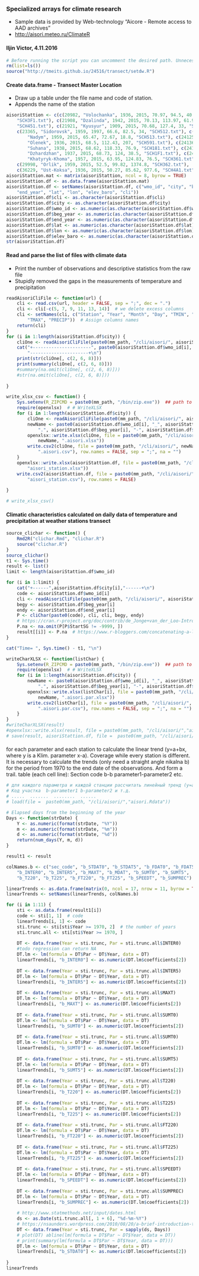 ### Specialized arrays for climate research
  + Sample data is provided by Web-technology "Aicore - Remote access to AAD archives"
  + <http://aisori.meteo.ru/ClimateR>

#### Iljin Victor, 4.11.2016
```r
# Before running the script you can uncomment the desired path. Unnecessary comment
rm(list=ls())
source("http://tmeits.github.io/24516/transect/setdw.R")
```
####  Create data.frame - Transect Master Location
  + Draw up a table under the file name and code of station. 
  + Appends the name of the station
```r

aisoriStattion <- c(c(20982, "Volochanka", 1936, 2015, 70.97, 94.5, 40.2, 
    "SCH3F1.txt"), c(21908, "Dzalinda", 1942, 2015, 70.13, 113.97, 61.9, 
    "SCH451.txt"), c(21921, "Kyusyur", 1909, 2015, 70.68, 127.4, 33, "SCH511.txt"), 
    c(23365, "Sidorovsk", 1959, 1997, 66.6, 82.5, 34, "SCH512.txt"), c(23445, 
        "Nadym", 1959, 2015, 65.47, 72.67, 18.8, "SCH513.txt"), c(24125, 
        "Olenek", 1936, 2015, 68.5, 112.43, 207, "SCH591.txt"), c(24136, 
        "Suhana", 1938, 2015, 68.62, 118.33, 76.9, "SCH181.txt"), c(24143, 
        "Dzhardzhan", 1937, 2015, 68.73, 124, 38.5, "SCH1F1.txt"), c(24643, 
        "Khatyryk-Khoma", 1957, 2015, 63.95, 124.83, 76.5, "SCH361.txt"), 
    c(29998, "Orlik", 1959, 2015, 52.5, 99.82, 1374.8, "SCH362.txt"), 
    c(36229, "Ust-Koksa", 1936, 2015, 50.27, 85.62, 977.6, "SCH4A1.txt"))
aisoriStattion.mat <- matrix(aisoriStattion, ncol = 8, byrow = TRUE)
aisoriStattion.df <- as.data.frame(aisoriStattion.mat)
aisoriStattion.df <- setNames(aisoriStattion.df, c("wmo_id", "city", "beg_year", 
    "end_year", "lat", "lon", "elev_baro", "cli"))
aisoriStattion.df$cli <- as.character(aisoriStattion.df$cli)
aisoriStattion.df$city <- as.character(aisoriStattion.df$city)
aisoriStattion.df$wmo_id <- as.numeric(as.character(aisoriStattion.df$wmo_id))
aisoriStattion.df$beg_year <- as.numeric(as.character(aisoriStattion.df$beg_year))
aisoriStattion.df$end_year <- as.numeric(as.character(aisoriStattion.df$end_year))
aisoriStattion.df$lat <- as.numeric(as.character(aisoriStattion.df$lat))
aisoriStattion.df$lon <- as.numeric(as.character(aisoriStattion.df$lon))
aisoriStattion.df$elev_baro <- as.numeric(as.character(aisoriStattion.df$elev_baro))
str(aisoriStattion.df)

```
#### Read and parse the list of files with climate data
  +  Print the number of observations and descriptive statistics from the raw file
  +  Stupidly removed the gaps in the measurements of temperature and precipitation
```r
readAisoriCliFile <- function(url) {
    cli <- read.csv(url, header = FALSE, sep = ";", dec = ".")
    cli <- cli[-c(5, 7, 9, 11, 13, 14)]  # we delete excess columns
    cli <- setNames(cli, c("Station", "Year", "Month", "Day", "TMIN", "TMEAN",
        "TMAX", "PRECIP"))  # Assign columns names
    return(cli)
}
for (i in 1:length(aisoriStattion.df$city)) {
    cliOne <- readAisoriCliFile(paste0(mm_path, "/cli/aisori/", aisoriStattion.df$cli[i]))
    cat("+----------------------", paste0(aisoriStattion.df$wmo_id[i], "-", aisoriStattion.df$city[i]), 
        "----------------------+\n")
    print(str(cliOne[, c(2, 6, 8)]))
    print(summary(cliOne[, c(2, 6, 8)]))
    #summary(na.omit(cliOne[, c(2, 6, 8)]))
    #str(na.omit(cliOne[, c(2, 6, 8)]))
    
}
```
```r
write_xlsx_csv <- function() {
    Sys.setenv(R_ZIPCMD = paste0(mm_path, "/bin/zip.exe"))  ## path to zip.exe
    require(openxlsx)  # # WriteXLSX
    for (i in 1:length(aisoriStattion.df$city)) {
        cliOne <- readAisoriCliFile(paste0(mm_path, "/cli/aisori/", aisoriStattion.df$cli[i]))
        newName <- paste0(aisoriStattion.df$wmo_id[i], "_", aisoriStattion.df$city[i], 
            ".", aisoriStattion.df$beg_year[i], "-", aisoriStattion.df$end_year[i])
        openxlsx::write.xlsx(cliOne, file = paste0(mm_path, "/cli/aisori/", 
            newName, ".aisori.xlsx"))
        write.csv2(cliOne, file = paste0(mm_path, "/cli/aisori/", newName, 
            ".aisori.csv"), row.names = FALSE, sep = ";", na = "")
    }
    openxlsx::write.xlsx(aisoriStattion.df, file = paste0(mm_path, "/cli/aisori/", 
        "aisori_station.xlsx"))
    write.csv2(aisoriStattion.df, file = paste0(mm_path, "/cli/aisori/", 
        "aisori_station.csv"), row.names = FALSE)
    
}

# write_xlsx_csv()
```
#### Climatic characteristics calculated on daily data of temperature and precipitation at weather stations transect
```r
source_clichar <- function() {
    Rmd2R("clichar.Rmd", "clichar.R")
    source("clichar.R")
}
source_clichar()
t1 <- Sys.time()
result <- list()
limit <- length(aisoriStattion.df$wmo_id)

for (i in 1:limit) {
    cat("+------",aisoriStattion.df$city[i],"------+\n")
    code <- aisoriStattion.df$wmo_id[i]
    cli <- readAisoriCliFile(paste0(mm_path, "/cli/aisori/", aisoriStattion.df$cli[i]))
    begy <- aisoriStattion.df$beg_year[i]
    endy <- aisoriStattion.df$end_year[i]
    P <- cliChar(paste0(code), cli, cli, begy, endy)
    # https://cran.r-project.org/doc/contrib/de_Jonge+van_der_Loo-Introduction_to_data_cleaning_with_R.pdf
    P.na <- na.omit(P[P$StartSG != -9999, ])
    result[[i]] <- P.na  # https://www.r-bloggers.com/concatenating-a-list-of-data-frames/
}

cat("Time= ", Sys.time() - t1, "\n")


```
```r
writeCharXLSX <- function(listChar) {
    Sys.setenv(R_ZIPCMD = paste0(mm_path, "/bin/zip.exe"))  ## path to zip.exe
    require(openxlsx)  # # WriteXLSX
    for (i in 1:length(aisoriStattion.df$city)) {
        newName <- paste0(aisoriStattion.df$wmo_id[i], "_", aisoriStattion.df$city[i], 
            ".", aisoriStattion.df$beg_year[i], "-", aisoriStattion.df$end_year[i])
        openxlsx::write.xlsx(listChar[i], file = paste0(mm_path, "/cli/aisori/", 
            newName, ".aisori.par.xlsx"))
        write.csv2(listChar[i], file = paste0(mm_path, "/cli/aisori/", newName, 
            ".aisori.par.csv"), row.names = FALSE, sep = ";", na = "")
    }
}
#writeCharXLSX(result)
#openxlsx::write.xlsx(result, file = paste0(mm_path, "/cli/aisori/","aisori.par.xlsx"))
# save(result, aisoriStattion.df, file =  paste0(mm_path, "/cli/aisori/","aisori.Rdata"))
```
#### 

for each parameter and each station to calculate the linear trend (y=a+bx, where y is a Klim. parameter x-a). Coverage while every station is different. It is necessary to calculate the trends (only need a straight angle nikalna b) for the period from 1970 to the end date of the observations. And form a trail. table (each cell line):
Section code b-b parameter1-parameter2 etc.
```r
# для каждого параметра и каждой станции рассчитать линейный тренд (y=a+bx, где y - клим. параметр, x-год). Время покрытия у всех станций разное. Надо рассчитать тренды (нужен только угол наколна прямой b) за период с 1970 по дату конца наблюдений. И сформировать след. таблицу (каждый участок строка):
# Код участка  b-parameter1 b-parameter2 и т.д.
# .....  .......  ........  ......
# load(file =  paste0(mm_path, "/cli/aisori/","aisori.Rdata"))

# Elapsed days from the beginning of the year
Days <- function(strDate) {
    Y <- as.numeric(format(strDate, "%Y"))
    m <- as.numeric(format(strDate, "%m"))
    d <- as.numeric(format(strDate, "%d"))
    return(num_days(Y, m, d))
}

result1 <- result

colNames.b <- c("sec_code", "b_STDAT0", "b_STDAT5", "b_FDAT0", "b_FDAT5", 
    "b_INTER0", "b_INTER5", "b_MAXT", "b_MDAT", "b_SUMT0", "b_SUMT5", 
    "b_T220", "b_T225", "b_FT220", "b_FT225", "b_SPEEDT", "b_SUMPREC")

linearTrends <- as.data.frame(matrix(0, ncol = 17, nrow = 11, byrow = TRUE))
linearTrends <- setNames(linearTrends, colNames.b)

for (i in 1:11) {
    sti <- as.data.frame(result1[i])
    code <- sti[1, 1]  # code
    linearTrends[i, 1] <- code
    sti.trunc <- sti[sti$Year >= 1970, 2]  # the number of years
    sti.trunc.all <- sti[sti$Year >= 1970, ]
    
    DT <- data.frame(Year = sti.trunc, Par = sti.trunc.all$INTER0)
    #todo regression can return NA
    DT.lm <- lm(formula = DT$Par ~ DT$Year, data = DT)
    linearTrends[i, "b_INTER0"] <- as.numeric(DT.lm$coefficients[2])
    
    DT <- data.frame(Year = sti.trunc, Par = sti.trunc.all$INTER5)
    DT.lm <- lm(formula = DT$Par ~ DT$Year, data = DT)
    linearTrends[i, "b_INTER5"] <- as.numeric(DT.lm$coefficients[2])
    
    DT <- data.frame(Year = sti.trunc, Par = sti.trunc.all$MAXT)
    DT.lm <- lm(formula = DT$Par ~ DT$Year, data = DT)
    linearTrends[i, "b_MAXT"] <- as.numeric(DT.lm$coefficients[2])
    
    DT <- data.frame(Year = sti.trunc, Par = sti.trunc.all$SUMT0)
    DT.lm <- lm(formula = DT$Par ~ DT$Year, data = DT)
    linearTrends[i, "b_SUMT0"] <- as.numeric(DT.lm$coefficients[2])
    
    DT <- data.frame(Year = sti.trunc, Par = sti.trunc.all$SUMT0)
    DT.lm <- lm(formula = DT$Par ~ DT$Year, data = DT)
    linearTrends[i, "b_SUMT0"] <- as.numeric(DT.lm$coefficients[2])
    
    DT <- data.frame(Year = sti.trunc, Par = sti.trunc.all$SUMT5)
    DT.lm <- lm(formula = DT$Par ~ DT$Year, data = DT)
    linearTrends[i, "b_SUMT5"] <- as.numeric(DT.lm$coefficients[2])
    
    DT <- data.frame(Year = sti.trunc, Par = sti.trunc.all$T220)
    DT.lm <- lm(formula = DT$Par ~ DT$Year, data = DT)
    linearTrends[i, "b_T220"] <- as.numeric(DT.lm$coefficients[2])
    
    DT <- data.frame(Year = sti.trunc, Par = sti.trunc.all$T225)
    DT.lm <- lm(formula = DT$Par ~ DT$Year, data = DT)
    linearTrends[i, "b_T225"] <- as.numeric(DT.lm$coefficients[2])
    
    DT <- data.frame(Year = sti.trunc, Par = sti.trunc.all$FT220)
    DT.lm <- lm(formula = DT$Par ~ DT$Year, data = DT)
    linearTrends[i, "b_FT220"] <- as.numeric(DT.lm$coefficients[2])
    
    DT <- data.frame(Year = sti.trunc, Par = sti.trunc.all$FT225)
    DT.lm <- lm(formula = DT$Par ~ DT$Year, data = DT)
    linearTrends[i, "b_FT225"] <- as.numeric(DT.lm$coefficients[2])
    
    DT <- data.frame(Year = sti.trunc, Par = sti.trunc.all$SPEEDT)
    DT.lm <- lm(formula = DT$Par ~ DT$Year, data = DT)
    linearTrends[i, "b_SPEEDT"] <- as.numeric(DT.lm$coefficients[2])
    
    DT <- data.frame(Year = sti.trunc, Par = sti.trunc.all$SUMPREC)
    DT.lm <- lm(formula = DT$Par ~ DT$Year, data = DT)
    linearTrends[i, "b_SUMPREC"] <- as.numeric(DT.lm$coefficients[2])
      
    # http://www.statmethods.net/input/dates.html
    ds <- as.Date(sti.trunc.all[, 1 + 6], "%d-%m-%Y")
    # https://nsaunders.wordpress.com/2010/08/20/a-brief-introduction-to-apply-in-r/
    DT <- data.frame(Year = sti.trunc, Par = sapply(ds, Days))
    # plot(DT) abline(lm(formula = DT$Par ~ DT$Year, data = DT))
    # print(summary(lm(formula = DT$Par ~ DT$Year, data = DT)))
    DT.lm <- lm(formula = DT$Par ~ DT$Year, data = DT)
    linearTrends[i, "b_STDAT0"] <- as.numeric(DT.lm$coefficients[2])
    
}
linearTrends

      
        
```




















